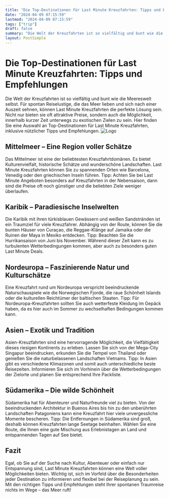 ```yaml
---
title: "Die Top-Destinationen für Last Minute Kreuzfahrten: Tipps und Empfehlungen"
date: "2024-04-09 07:15:59"
lastmod: "2024-04-09 07:15:59"
tags: ["trip"]
draft: false
summary: "Die Welt der Kreuzfahrten ist so vielfältig und bunt wie die Meereswelt selbst. Für spontan Reiselustige, die das Meer lieben und sich nach einer Auszeit sehnen, können Last Minute Kreuzfahrten die perfekte Lösung sein. Nicht nur bieten sie oft attraktive Preise, sondern auch die Möglichkeit, innerhalb kurzer Zeit unterwegs zu exotischen Zielen zu sein. Hier finden Sie eine Auswahl an Top-Destinationen für Last Minute Kreuzfahrten, inklusive nützlicher Tipps und Empfehlungen."
layout: PostSimple
---
```

# Die Top-Destinationen für Last Minute Kreuzfahrten: Tipps und Empfehlungen
Die Welt der Kreuzfahrten ist so vielfältig und bunt wie die Meereswelt selbst. Für spontan Reiselustige, die das Meer lieben und sich nach einer Auszeit sehnen, können Last Minute Kreuzfahrten die perfekte Lösung sein. Nicht nur bieten sie oft attraktive Preise, sondern auch die Möglichkeit, innerhalb kurzer Zeit unterwegs zu exotischen Zielen zu sein. Hier finden Sie eine Auswahl an Top-Destinationen für Last Minute Kreuzfahrten, inklusive nützlicher Tipps und Empfehlungen.
<img alt="Logo" class="lazyImg" data-src="https://cdn.seniorsselection.com/upload-logo/Kreuzfahrt-Cruise-5.webp" src="/statics/image/loading.webp"/>
## Mittelmeer – Eine Region voller Schätze
Das Mittelmeer ist eine der beliebtesten Kreuzfahrtdomänen. Es bietet Kulturenvielfalt, historische Schätze und wunderschöne Landschaften. Last Minute Kreuzfahrten können Sie zu spannenden Orten wie Barcelona, Venedig oder den griechischen Inseln führen.
Tipp: Achten Sie bei Last Minute Angeboten besonders auf Kreuzfahrten in der Nebensaison, dann sind die Preise oft noch günstiger und die beliebten Ziele weniger überlaufen.
## Karibik – Paradiesische Inselwelten
Die Karibik mit ihren türkisblauen Gewässern und weißen Sandstränden ist ein Traumziel für viele Kreuzfahrer. Abhängig von der Route, können Sie die bunten Häuser von Curaçao, die Reggae-Klänge auf Jamaika oder die Ruinen der Maya in Mexiko entdecken.
Tipp: Beachten Sie die Hurrikansaison von Juni bis November. Während dieser Zeit kann es zu turbulenten Wetterbedingungen kommen, aber auch zu besonders guten Last Minute Deals.
## Nordeuropa – Faszinierende Natur und Kulturschätze
Eine Kreuzfahrt rund um Nordeuropa verspricht beeindruckende Naturschauspiele wie die Norwegischen Fjorde, die raue Schönheit Islands oder die kulturellen Reichtümer der baltischen Staaten.
Tipp: Für Nordeuropa-Kreuzfahrten sollten Sie auch wetterfeste Kleidung im Gepäck haben, da es hier auch im Sommer zu wechselhaften Bedingungen kommen kann.
## Asien – Exotik und Tradition
Asien-Kreuzfahrten sind eine hervorragende Möglichkeit, die Vielfältigkeit dieses riesigen Kontinents zu erleben. Lassen Sie sich von der Mega-City Singapur beeindrucken, erkunden Sie die Tempel von Thailand oder genießen Sie die naturbelassenen Landschaften Vietnams.
Tipp: In Asien gibt es verschiedene Klimazonen und somit auch unterschiedliche beste Reisezeiten. Informieren Sie sich im Vorhinein über die Wetterbedingungen der Zielorte und planen Sie entsprechend Ihre Packliste.
## Südamerika – Die wilde Schönheit
Südamerika hat für Abenteurer und Naturfreunde viel zu bieten. Von der beeindruckenden Architektur in Buenos Aires bis hin zu den unberührten Landschaften Patagoniens kann eine Kreuzfahrt hier viele unvergessliche Momente bescheren.
Tipp: Die Entfernungen in Südamerika sind groß, deshalb können Kreuzfahrten lange Seetage beinhalten. Wählen Sie eine Route, die Ihnen eine gute Mischung aus Erlebnistagen an Land und entspannenden Tagen auf See bietet.
## Fazit
Egal, ob Sie auf der Suche nach Kultur, Abenteuer oder einfach nur Entspannung sind, Last Minute Kreuzfahrten können eine Welt voller Möglichkeiten bieten. Wichtig ist, sich im Vorfeld über die Besonderheiten jeder Destination zu informieren und flexibel bei der Reiseplanung zu sein. Mit den richtigen Tipps und Empfehlungen steht Ihrer spontanen Traumreise nichts im Wege – das Meer ruft!
        